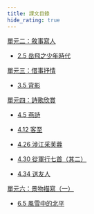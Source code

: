 ```yaml
---
title: 課文目錄
hide_rating: true
---
```


<div className="text-list">

<!-- 單元一：記敘的要素和方法 -->

[單元二：敘事寫人](S1/單元二：敘事寫人)

- [2.5 岳飛之少年時代](/S1/單元二：敘事寫人/2.5岳飛之少年時代.mdx)

[單元三：借事抒情](S1/單元三：借事抒情)

- [3.5 背影](/S1/單元三：借事抒情/3.5背影.mdx)

[單元四：詩歌欣賞](S1/單元四：詩歌欣賞)

- [4.5 燕詩](/S1/單元四：詩歌欣賞/4.5燕詩.mdx)

- [4.12 客至](/S1/單元四：詩歌欣賞/4.12客至.mdx)

- [4.26 涉江采芙蓉](/S1/單元四：詩歌欣賞/4.26涉江采芙蓉.mdx)

- [4.30 從軍行七首（其二）](/S1/單元四：詩歌欣賞/4.30從軍行七首（其二）.mdx)

- [4.34 送友人](/S1/單元四：詩歌欣賞/4.34送友人.mdx)

[單元六：景物描寫（一）](S1/單元六：景物描寫（一）)

- [6.5 風雪中的北平](/S1/單元六：景物描寫（一）/6.5風雪中的北平.mdx)

<!-- 單元七：說明的方法和順序

單元八：借事說理

單元九：文言選讀（一） -->

</div>